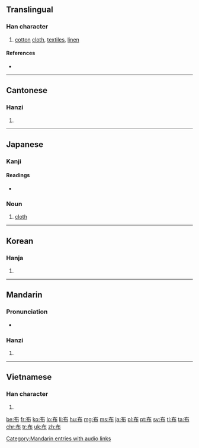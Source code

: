 {{also|佈}}
==Translingual==

===Han character===
{{Han char|rn=50|rad=巾|as=02|sn=5|four=4022<sub>7</sub>|canj=大中月 (KLB)|ids=⿸[[𠂇]][[巾]]}}

# [[cotton]] [[cloth]], [[textile]]s, [[linen]]

====References====
* {{Han ref|kx=0328.060|dkj=08778|dj=0633.020|hdz=10728.050|uh=5E03|ud=24067|bh=A5AC|bd=42412}}

----

==Cantonese==

===Hanzi===
{{yue-hanzi|jyut=[[bou3]]|y=bou3}}

# {{defn|lang=yue|sort=巾02}}

----

==Japanese==

===Kanji===
{{ja-kanji|grade=5|rs=巾02}}

====Readings====
* {{ja-readings|goon=[[ふ]] (fu)|kanon=[[ほ]] (ho)|kun=[[ぬの]] (nuno), [[しく]] (shiku)}}

===Noun===
{{ja-noun|ぬの}} 

# [[cloth]]
----

==Korean==

===Hanja===
{{ko-hanja|hangeul=포|rv=po|mr=p'o}}

# {{defn|lang=ko|sort=巾02}}

----

==Mandarin==

===Pronunciation===
* {{audio|zh-bù.ogg|audio|lang=cmn}}

===Hanzi===
{{cmn-hanzi|pin=[[bù]] ([[bu4]])|wg=pu<sup>4</sup>}}

# {{defn|lang=cmn|sort=巾02}}

[[Category:Mandarin entries with audio links]]

----

==Vietnamese==

===Han character===
{{vi-hantu|[[bố]], [[bô]], [[buá]], [[vố]], [[vú]]|rs=巾02}}

# {{defn|lang=vi|sort=巾02}}

[[be:布]]
[[fr:布]]
[[ko:布]]
[[lo:布]]
[[li:布]]
[[hu:布]]
[[mg:布]]
[[ms:布]]
[[ja:布]]
[[pl:布]]
[[pt:布]]
[[sv:布]]
[[tl:布]]
[[ta:布]]
[[chr:布]]
[[tr:布]]
[[uk:布]]
[[zh:布]]
